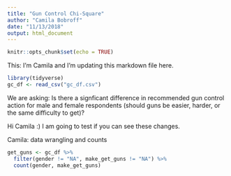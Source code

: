 ```yaml
---
title: "Gun Control Chi-Square"
author: "Camila Bobroff"
date: "11/13/2018"
output: html_document
---
```


```r
knitr::opts_chunk$set(echo = TRUE)
```

This: I'm Camila and I'm updating this markdown file here. 

```r
library(tidyverse)
gc_df <- read_csv("gc_df.csv")

```

We are asking: Is there a signficant difference in recommended gun control action for male and female respondents (should guns be easier, harder, or the same difficulty to get)?

Hi Camila :) I am going to test if you can see these changes.

Camila: data wrangling and counts

```r
get_guns <- gc_df %>% 
  filter(gender != "NA", make_get_guns != "NA") %>% 
  count(gender, make_get_guns)
```

